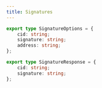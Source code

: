 ```yaml
---
title: Signatures
---
```


```typescript
export type SignatureOptions = {
	cid: string;
	signature: string;
	address: string;
};
```

```typescript
export type SignatureResponse = {
	cid: string;
	signature: string;
};
```
